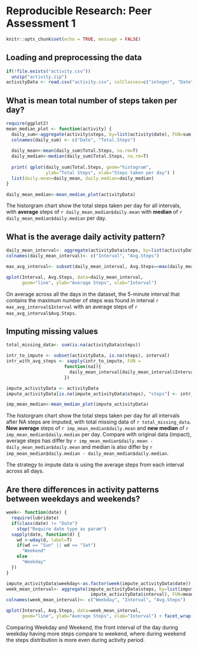 # Reproducible Research: Peer Assessment 1
```r
knitr::opts_chunk$set(echo = TRUE, message = FALSE)
```


## Loading and preprocessing the data
```r
if(!file.exists("activity.csv"))
  unzip("activity.zip")
activityData <- read.csv("activity.csv", colClasses=c("integer", "Date", "integer"))
```



## What is mean total number of steps taken per day?
```r
require(ggplot2)
mean_median_plot <- function(activity) {
  daily_sum<-aggregate(activity$steps, by=list(activity$date), FUN=sum, na.rm=T)
  colnames(daily_sum) <- c("Date", "Total.Steps")
  
  daily_mean<-mean(daily_sum$Total.Steps, na.rm=T)
  daily_median<-median(daily_sum$Total.Steps, na.rm=T)
  
  print( qplot(daily_sum$Total.Steps, geom="histogram",
               ylab="Total Steps", xlab="Steps taken per day") )
  list(daily.mean=daily_mean, daily.median=daily_median)
}

daily_mean_median<-mean_median_plot(activityData)
```

The historgram chart show the total steps taken per day for all intervals, with **average** steps of `r daily_mean_median$daily.mean` with **median** of `r daily_mean_median$daily.median` per day.

## What is the average daily activity pattern?
```r
daily_mean_interval<- aggregate(activityData$steps, by=list(activityData$interval), FUN=mean, na.rm=T)
colnames(daily_mean_interval)<- c("Interval", "Avg.Steps")

max_avg_interval<- subset(daily_mean_interval, Avg.Steps==max(daily_mean_interval$Avg.Steps))

qplot(Interval, Avg.Steps, data=daily_mean_interval, 
      geom="line", ylab="Average Steps", xlab="Interval")

```

On average across all the days in the dataset, the 5-minute interval that contains the maximum number of steps was found in interval `r max_avg_interval$Interval` with an average steps of `r max_avg_interval$Avg.Steps`.  


## Imputing missing values
```r
total_missing_data<- sum(is.na(activityData$steps))

intr_to_impute <- subset(activityData, is.na(steps), interval)
intr_with_avg_steps <- sapply(intr_to_impute, FUN = 
                      function(naI){
                        daily_mean_interval[daily_mean_interval$Interval==naI, "Avg.Steps"]
                      })

impute_activityData <- activityData
impute_activityData[is.na(impute_activityData$steps), "steps"] <- intr_with_avg_steps

imp_mean_median<-mean_median_plot(impute_activityData)
```

The historgram chart show the total steps taken per day for all intervals after NA steps are imputed, with total missing data of `r total_missing_data`. **New average** steps of `r imp_mean_median$daily.mean` and **new median** of `r imp_mean_median$daily.median` per day. Compare with original data (impact), average steps has differ by `r imp_mean_median$daily.mean - daily_mean_median$daily.mean` and median is also differ by `r imp_mean_median$daily.median - daily_mean_median$daily.median`.

The strategy to impute data is using the average steps from each interval across all days.

## Are there differences in activity patterns between weekdays and weekends?
```r
week<- function(date) {
  require(lubridate)
  if(class(date) != "Date")
    stop("Require date type as param")
  sapply(date, function(d) {
    wd <-wday(d, label=T)
    if(wd == "Sun" || wd == "Sat")
      "Weekend"
    else
      "Weekday"
  })
}

impute_activityData$weekday<-as.factor(week(impute_activityData$date))
week_mean_interval<- aggregate(impute_activityData$steps, by=list(impute_activityData$weekday, 
                                impute_activityData$interval), FUN=mean, na.rm=T)
colnames(week_mean_interval)<- c("Weekday", "Interval", "Avg.Steps")

qplot(Interval, Avg.Steps, data=week_mean_interval,
      geom="line", ylab="Average Steps", xlab="Interval") + facet_wrap(~Weekday, nrow = 2, ncol = 1)
```

Comparing Weekday and Weekend, the front interval of the day during weekday having more steps compare to weekend, where during weekend the steps distribution is more even during activity period.
